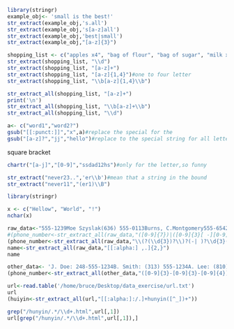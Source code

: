 ```r
library(stringr)
example_obj<- 'small is the best!'
str_extract(example_obj,'s.all')
str_extract(example_obj,'s[a-z]all')
str_extract(example_obj,'best|small')
str_extract(example_obj,"[a-z]{3}")
```

```r
shopping_list <- c("apples x4", "bag of flour", "bag of sugar", "milk x2")
str_extract(shopping_list, "\\d")
str_extract(shopping_list, "[a-z]+")
str_extract(shopping_list, "[a-z]{1,4}")#one to four letter
str_extract(shopping_list, "\\b[a-z]{1,4}\\b")
```

```r
str_extract_all(shopping_list, "[a-z]+")
print('\n')
str_extract_all(shopping_list, "\\b[a-z]+\\b")
str_extract_all(shopping_list, "\\d")
```
```r
a<- c("word1","word2?")
gsub("[[:punct:]]","x",a)#replace the special for the 
gsub("[a-z]?","jj","hello")#replace to the special string for all letter
```
square bracket
```r
chartr("[a-j]","[0-9]","ssdad12hs")#only for the letter,so funny
```
```r
str_extract("never23..",'er\\b')#mean that a string in the bound
str_extract("never11","(er1)\\B")
```

```r
library(stringr)
```

```r
x <- c("Hellow", "World", "!") 
nchar(x)
```

```r
raw_data<-"555-1239Moe Szyslak(636) 555-0113Burns, C.Montgomery555-6542Rev. Timothy Lovejoy555 8904Ned Flanders636-555-3226Simpson,Homer5553642Dr. Julius Hibbert"
#(phone_number<-str_extract_all(raw_data,"([0-9]{7})|([0-9]{3}[ -][0-9]{4})|([0-9]{3}-[0-9]{3}-[0-9]{4})"))
(phone_number<-str_extract_all(raw_data,"\\(?(\\d{3})?\\)?(-| )?\\d{3}(-| )?\\d{4}"))
name<-str_extract_all(raw_data,"[[:alpha:] ,.]{2,}")
name
```

```r
other_data<- 'J. Doe: 248-555-1234B. Smith: (313) 555-1234A. Lee: (810)555-1234M. Jones: 734.555.9999'
(phone_number<-str_extract_all(other_data,"([0-9]{3}-[0-9]{3}-[0-9]{4})|(\\([0-9]{3}\\) ?[0-9]{3}-[0-9]{4})|([0-9]+.)+[0-9]{4}"))
```
```r
url<-read.table('/home/bruce/Desktop/data_exercise/url.txt')
url
(huiyin<-str_extract_all(url,"[[:alpha:]:/.]+hunyin([^_])+"))
```

```r
grep("/hunyin/.*/\\d+.html",url[,1])
url[grep("/hunyin/.*/\\d+.html",url[,1]),]
```


